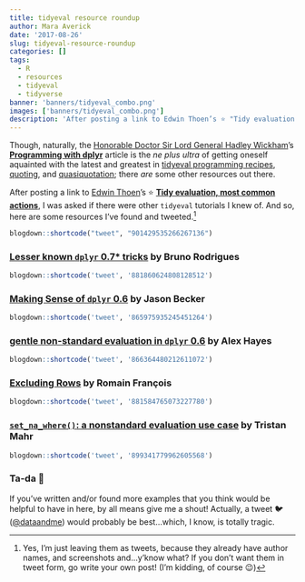 ```yaml
---
title: tidyeval resource roundup
author: Mara Averick
date: '2017-08-26'
slug: tidyeval-resource-roundup
categories: []
tags:
  - R
  - resources
  - tidyeval
  - tidyverse
banner: 'banners/tidyeval_combo.png'
images: ['banners/tidyeval_combo.png']
description: 'After posting a link to Edwin Thoen’s ⭐️ "Tidy evaluation: most common actions," I was asked if there were other tidyeval tutorials I knew of. And so, here are some resources I’ve found and tweeted.'
---
```


Though, naturally, the [Honorable Doctor Sir Lord General Hadley Wickham](http://hadley.nz/)'s [**Programming with dplyr**](http://dplyr.tidyverse.org/articles/programming.html) article is the _ne plus ultra_ of getting oneself aquainted with the latest and greatest in [tidyeval programming recipes](http://dplyr.tidyverse.org/articles/programming.html#programming-recipes), [quoting](http://dplyr.tidyverse.org/articles/programming.html#quoting), and [quasiquotation](http://dplyr.tidyverse.org/articles/programming.html#quasiquotation); there _are_ some other resources out there.

After posting a link to [Edwin Thoen](https://edwinth.github.io)'s ⭐️ [**Tidy evaluation, most common actions**](https://edwinth.github.io/blog/dplyr-recipes/), I was asked if there were other `tidyeval` tutorials I knew of. And so, here are some resources I've found and tweeted.[^1]

```r
blogdown::shortcode("tweet", "901429535266267136")
```

### [Lesser known `dplyr` 0.7* tricks](http://www.brodrigues.co/blog/2017-06-19-dplyr-0-70-tutorial/) by Bruno Rodrigues

```r
blogdown::shortcode('tweet', '881860624808128512')
```

### [Making Sense of `dplyr` 0.6](http://www.json.blog/2017/05/making-sense-of-dplyr-0.6/?utm_content=bufferb2c45&utm_medium=social&utm_source=twitter.com&utm_campaign=buffer) by Jason Becker

```r
blogdown::shortcode('tweet', '865975935245451264')
```

### [gentle non-standard evaluation in `dplyr` 0.6](https://alexpghayes.github.io/2017/gentle-non-standard-evaluation-in-dplyr-0-6/?utm_content=buffer3fc76&utm_medium=social&utm_source=twitter.com&utm_campaign=buffer) by Alex Hayes

```r
blogdown::shortcode('tweet', '866364480212611072')
```

### [Excluding Rows](https://romain.rbind.io/blog/2017/07/01/excluding-rows/?utm_content=bufferc1336&utm_medium=social&utm_source=twitter.com&utm_campaign=buffer) by Romain François

```r
blogdown::shortcode('tweet', '881584765073227780')
```

### [`set_na_where()`: a nonstandard evaluation use case](https://tjmahr.github.io/set-na-where-nonstandard-evaluation-use-case/?utm_content=buffer2d7a9&utm_medium=social&utm_source=twitter.com&utm_campaign=buffer) by Tristan Mahr

```r
blogdown::shortcode('tweet', '899341779962605568')
```


### Ta-da 🎉

If you've written and/or found more examples that you think would be helpful to have in here, by all means give me a shout! Actually, a tweet 🐦 ([\@dataandme](https://twitter.com/dataandme)) would probably be best...which, I know, is totally tragic.

[^1]: Yes, I'm just leaving them as tweets, because they already have author names, and screenshots and...y'know what? If you don't want them in tweet form, go write your own post! (I'm kidding, of course 😉)